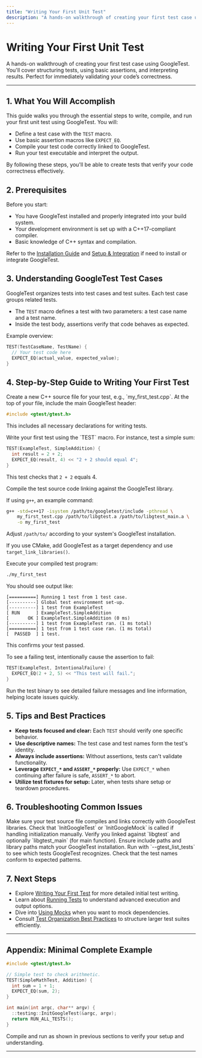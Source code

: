 ```yaml
---
title: "Writing Your First Unit Test"
description: "A hands-on walkthrough of creating your first test case using GoogleTest. You'll cover structuring tests, using basic assertions, and interpreting results. Perfect for immediately validating your code’s correctness."
---
```


# Writing Your First Unit Test

A hands-on walkthrough of creating your first test case using GoogleTest. You'll cover structuring tests, using basic assertions, and interpreting results. Perfect for immediately validating your code’s correctness.

---

## 1. What You Will Accomplish

This guide walks you through the essential steps to write, compile, and run your first unit test using GoogleTest. You will:

- Define a test case with the `TEST` macro.
- Use basic assertion macros like `EXPECT_EQ`.
- Compile your test code correctly linked to GoogleTest.
- Run your test executable and interpret the output.

By following these steps, you'll be able to create tests that verify your code correctness effectively.

## 2. Prerequisites

Before you start:

- You have GoogleTest installed and properly integrated into your build system.
- Your development environment is set up with a C++17-compliant compiler.
- Basic knowledge of C++ syntax and compilation.

Refer to the [Installation Guide](https://google.github.io/googletest/googletest-install.html) and [Setup & Integration](../guides/getting-started/setup-integration.md) if need to install or integrate GoogleTest.

## 3. Understanding GoogleTest Test Cases

GoogleTest organizes tests into test cases and test suites. Each test case groups related tests.

- The `TEST` macro defines a test with two parameters: a test case name and a test name.
- Inside the test body, assertions verify that code behaves as expected.

Example overview:

```cpp
TEST(TestCaseName, TestName) {
  // Your test code here
  EXPECT_EQ(actual_value, expected_value);
}
```

## 4. Step-by-Step Guide to Writing Your First Test

<Steps>
<Step title="Create a Test Source File">
Create a new C++ source file for your test, e.g., `my_first_test.cpp`.
</Step>

<Step title="Include GoogleTest Header">
At the top of your file, include the main GoogleTest header:

```cpp
#include <gtest/gtest.h>
```

This includes all necessary declarations for writing tests.
</Step>

<Step title="Write a Simple Test Case">
Write your first test using the `TEST` macro. For instance, test a simple sum:

```cpp
TEST(ExampleTest, SimpleAddition) {
  int result = 2 + 2;
  EXPECT_EQ(result, 4) << "2 + 2 should equal 4";
}
```

This test checks that `2 + 2` equals 4.
</Step>

<Step title="Compile the Test Program">
Compile the test source code linking against the GoogleTest library.

If using `g++`, an example command:

```bash
g++ -std=c++17 -isystem /path/to/googletest/include -pthread \
    my_first_test.cpp /path/to/libgtest.a /path/to/libgtest_main.a \
    -o my_first_test
```

Adjust `/path/to/` according to your system's GoogleTest installation.

If you use CMake, add GoogleTest as a target dependency and use `target_link_libraries()`.
</Step>

<Step title="Run the Test Binary">
Execute your compiled test program:

```bash
./my_first_test
```

You should see output like:

```
[==========] Running 1 test from 1 test case.
[----------] Global test environment set-up.
[----------] 1 test from ExampleTest
[ RUN      ] ExampleTest.SimpleAddition
[       OK ] ExampleTest.SimpleAddition (0 ms)
[----------] 1 test from ExampleTest ran. (1 ms total)
[==========] 1 test from 1 test case ran. (1 ms total)
[  PASSED  ] 1 test.
```

This confirms your test passed.

</Step>

<Step title="Interpret Test Failures">
To see a failing test, intentionally cause the assertion to fail:

```cpp
TEST(ExampleTest, IntentionalFailure) {
  EXPECT_EQ(2 + 2, 5) << "This test will fail.";
}
```

Run the test binary to see detailed failure messages and line information, helping locate issues quickly.
</Step>
</Steps>

## 5. Tips and Best Practices

- **Keep tests focused and clear:** Each `TEST` should verify one specific behavior.
- **Use descriptive names:** The test case and test names form the test's identity.
- **Always include assertions:** Without assertions, tests can't validate functionality.
- **Leverage `EXPECT_*` and `ASSERT_*` properly:** Use `EXPECT_*` when continuing after failure is safe, `ASSERT_*` to abort.
- **Utilize test fixtures for setup:** Later, when tests share setup or teardown procedures.

## 6. Troubleshooting Common Issues

<AccordionGroup title="Common Problems When Writing and Running Your First Test">
<Accordion title="Test Not Discovering or Running">
Make sure your test source file compiles and links correctly with GoogleTest libraries. Check that `InitGoogleTest` or `InitGoogleMock` is called if handling initialization manually.
</Accordion>
<Accordion title="Linker Errors for GoogleTest Symbols">
Verify you linked against `libgtest` and optionally `libgtest_main` (for main function).
Ensure include paths and library paths match your GoogleTest installation.
</Accordion>
<Accordion title="Test Output is Empty or No Tests Run">
Run with `--gtest_list_tests` to see which tests GoogleTest recognizes.
Check that the test names conform to expected patterns.
</Accordion>
</AccordionGroup>

## 7. Next Steps

- Explore [Writing Your First Test](../getting-started/first-run-validation/writing-first-test.md) for more detailed initial test writing.
- Learn about [Running Tests](../getting-started/first-run-validation/running-tests.md) to understand advanced execution and output options.
- Dive into [Using Mocks](../guides/mocking-and-advanced-techniques/creating-and-using-mocks.md) when you want to mock dependencies.
- Consult [Test Organization Best Practices](../guides/core-testing-workflows/test-organization-best-practices.md) to structure larger test suites efficiently.

---

## Appendix: Minimal Complete Example

```cpp
#include <gtest/gtest.h>

// Simple test to check arithmetic.
TEST(SimpleMathTest, Addition) {
  int sum = 1 + 1;
  EXPECT_EQ(sum, 2);
}

int main(int argc, char** argv) {
  ::testing::InitGoogleTest(&argc, argv);
  return RUN_ALL_TESTS();
}
```

Compile and run as shown in previous sections to verify your setup and understanding.

---